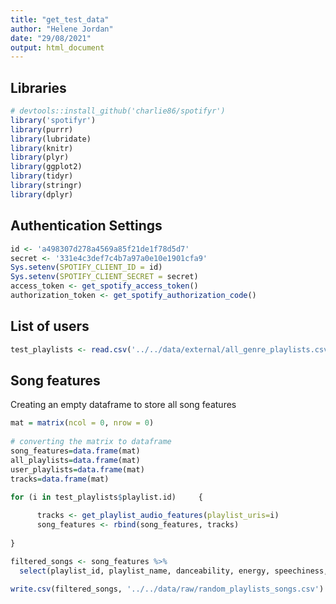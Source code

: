 ```yaml
---
title: "get_test_data"
author: "Helene Jordan"
date: "29/08/2021"
output: html_document
---
```


## Libraries 

```r
# devtools::install_github('charlie86/spotifyr')
library('spotifyr')
library(purrr)
library(lubridate)
library(knitr)
library(plyr)
library(ggplot2)
library(tidyr)
library(stringr)
library(dplyr)
```

## Authentication Settings

```r
id <- 'a498307d278a4569a85f21de1f78d5d7'
secret <- '331e4c3def7c4b7a97a0e10e1901cfa9'
Sys.setenv(SPOTIFY_CLIENT_ID = id)
Sys.setenv(SPOTIFY_CLIENT_SECRET = secret)
access_token <- get_spotify_access_token()
authorization_token <- get_spotify_authorization_code()
```

## List of users

```r
test_playlists <- read.csv('../../data/external/all_genre_playlists.csv', header = TRUE, sep = ',')
```

## Song features

Creating an empty dataframe to store all song features

```r
mat = matrix(ncol = 0, nrow = 0)
  
# converting the matrix to dataframe
song_features=data.frame(mat)
all_playlists=data.frame(mat)
user_playlists=data.frame(mat)
tracks=data.frame(mat)
```

```r
for (i in test_playlists$playlist.id)     {
  
      tracks <- get_playlist_audio_features(playlist_uris=i)
      song_features <- rbind(song_features, tracks)
      
}
```

```r
filtered_songs <- song_features %>%
  select(playlist_id, playlist_name, danceability, energy, speechiness, acousticness, instrumentalness, liveness, valence, track.id, track.name)
```

```r
write.csv(filtered_songs, '../../data/raw/random_playlists_songs.csv')
```

